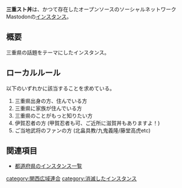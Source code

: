 {{Infobox instance
| Name          = 三重スト丼
| Domain        = https://miestodon.com/
| Admin         = https://miestodon.com/@admin_user
| Country       = 日本
| Start         = 2017年5月17日
| End = 不明
| Kifu          = 不明
| Alias         = 不明
}}'''三重スト丼'''は、かつて存在したオープンソースのソーシャルネットワークMastodonの[[インスタンス]]。

== 概要 ==
三重県の話題をテーマにしたインスタンス。

==ローカルルール==
以下のいずれかに該当することを求めている。
#三重県出身の方、住んでいる方
#三重県に家族が住んでいる方
#三重県のことがもっと知りたい方
#伊賀忍者の方 (甲賀忍者も可、ご近所に滋賀丼もありますよ！)
#ご当地武将のファンの方 (北畠具教/九鬼義隆/藤堂高虎etc)

== 関連項目 ==
* [[都道府県のインスタンス一覧]]
{{DEFAULTSORT:みえ}}
[[category:関西広域連合]]
[[category:消滅したインスタンス]]